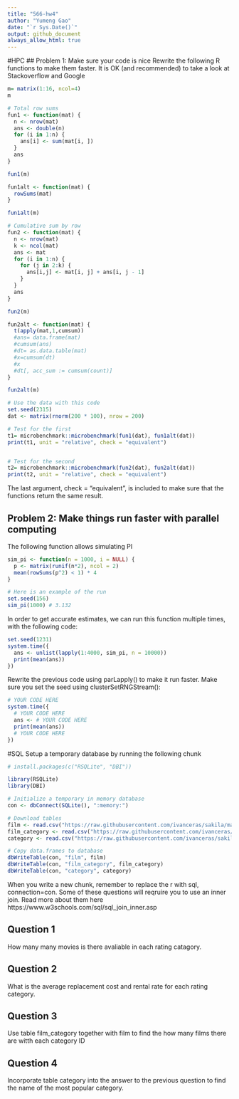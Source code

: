 ```yaml
---
title: "566-hw4"
author: "Yumeng Gao"
date: "`r Sys.Date()`"
output: github_document
always_allow_html: true
---
```


#HPC
## Problem 1: Make sure your code is nice
Rewrite the following R functions to make them faster. It is OK (and recommended) to take a look at Stackoverflow and Google

```r
m= matrix(1:16, ncol=4)
m
```


```r
# Total row sums
fun1 <- function(mat) {
  n <- nrow(mat)
  ans <- double(n) 
  for (i in 1:n) {
    ans[i] <- sum(mat[i, ])
  }
  ans
}

fun1(m)

fun1alt <- function(mat) {
  rowSums(mat)
}

fun1alt(m)

# Cumulative sum by row
fun2 <- function(mat) {
  n <- nrow(mat)
  k <- ncol(mat)
  ans <- mat
  for (i in 1:n) {
    for (j in 2:k) {
      ans[i,j] <- mat[i, j] + ans[i, j - 1]
    }
  }
  ans
}

fun2(m)

fun2alt <- function(mat) {
  t(apply(mat,1,cumsum))
  #ans= data.frame(mat)
  #cumsum(ans)
  #dt= as.data.table(mat)
  #x=cumsum(dt)
  #x
  #dt[, acc_sum := cumsum(count)]
}

fun2alt(m)

# Use the data with this code
set.seed(2315)
dat <- matrix(rnorm(200 * 100), nrow = 200)

# Test for the first
t1= microbenchmark::microbenchmark(fun1(dat), fun1alt(dat))
print(t1, unit = "relative", check = "equivalent")


# Test for the second
t2= microbenchmark::microbenchmark(fun2(dat), fun2alt(dat))
print(t2, unit = "relative", check = "equivalent")
```

The last argument, check = “equivalent”, is included to make sure that the functions return the same result.


## Problem 2: Make things run faster with parallel computing
The following function allows simulating PI
```r
sim_pi <- function(n = 1000, i = NULL) {
  p <- matrix(runif(n*2), ncol = 2)
  mean(rowSums(p^2) < 1) * 4
}

# Here is an example of the run
set.seed(156)
sim_pi(1000) # 3.132
```

In order to get accurate estimates, we can run this function multiple times, with the following code:
```r
set.seed(1231)
system.time({
  ans <- unlist(lapply(1:4000, sim_pi, n = 10000))
  print(mean(ans))
})
```

Rewrite the previous code using parLapply() to make it run faster. Make sure you set the seed using clusterSetRNGStream():
```r
# YOUR CODE HERE
system.time({
  # YOUR CODE HERE
  ans <- # YOUR CODE HERE
  print(mean(ans))
  # YOUR CODE HERE
})
```

#SQL
Setup a temporary database by running the following chunk
```r
# install.packages(c("RSQLite", "DBI"))

library(RSQLite)
library(DBI)

# Initialize a temporary in memory database
con <- dbConnect(SQLite(), ":memory:")

# Download tables
film <- read.csv("https://raw.githubusercontent.com/ivanceras/sakila/master/csv-sakila-db/film.csv")
film_category <- read.csv("https://raw.githubusercontent.com/ivanceras/sakila/master/csv-sakila-db/film_category.csv")
category <- read.csv("https://raw.githubusercontent.com/ivanceras/sakila/master/csv-sakila-db/category.csv")

# Copy data.frames to database
dbWriteTable(con, "film", film)
dbWriteTable(con, "film_category", film_category)
dbWriteTable(con, "category", category)
```

When you write a new chunk, remember to replace the r with sql, connection=con. Some of these questions will reqruire you to use an inner join. Read more about them here https://www.w3schools.com/sql/sql_join_inner.asp

## Question 1
How many many movies is there avaliable in each rating catagory.

## Question 2
What is the average replacement cost and rental rate for each rating category.

## Question 3
Use table film_category together with film to find the how many films there are witth each category ID

## Question 4
Incorporate table category into the answer to the previous question to find the name of the most popular category.




























































